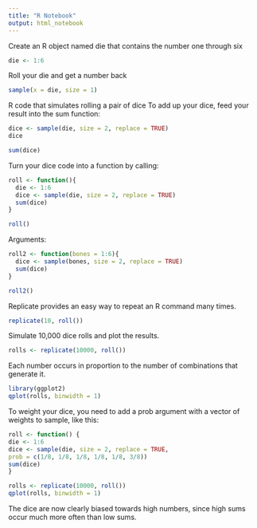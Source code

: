 ```yaml
---
title: "R Notebook"
output: html_notebook
---
```


Create an R object named die that contains the number one through six
```r
die <- 1:6
```

Roll your die and get a number back

```r
sample(x = die, size = 1)
```

R code that simulates rolling a pair of dice
To add up your dice, feed your result into the sum function:

```r
dice <- sample(die, size = 2, replace = TRUE)
dice

sum(dice)
```

Turn your dice code into a function by calling:

```r
roll <- function(){
  die <- 1:6
  dice <- sample(die, size = 2, replace = TRUE)
  sum(dice)
}
```

```r
roll()
```

Arguments:

```r
roll2 <- function(bones = 1:6){
  dice <- sample(bones, size = 2, replace = TRUE)
  sum(dice)
}
```

```r
roll2()
```

Replicate provides an easy way to repeat an R command many times.

```r
replicate(10, roll())
```

Simulate 10,000 dice rolls and plot the results.

```r
rolls <- replicate(10000, roll())
```

Each number occurs in proportion to the number of combinations that generate it.
```r
library(ggplot2)
qplot(rolls, binwidth = 1)
```

To weight your dice, you need to add a prob argument with a vector of weights to sample, like this:
```r
roll <- function() {
die <- 1:6
dice <- sample(die, size = 2, replace = TRUE,
prob = c(1/8, 1/8, 1/8, 1/8, 1/8, 3/8))
sum(dice)
}
```


```r
rolls <- replicate(10000, roll())
qplot(rolls, binwidth = 1)
```

The dice are now clearly biased towards high numbers, since high sums occur much more often than low sums.

